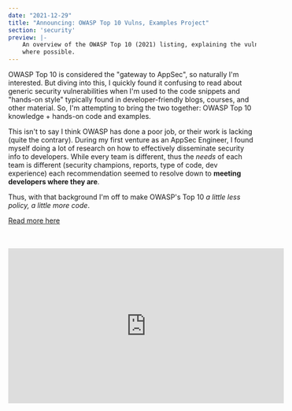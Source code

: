 ```yaml
---
date: "2021-12-29"
title: "Announcing: OWASP Top 10 Vulns, Examples Project"
section: 'security'
preview: |-
    An overview of the OWASP Top 10 (2021) listing, explaining the vulnerabilities and throwing in examples 
    where possible.
---
```


OWASP Top 10 is considered the "gateway to AppSec", so naturally I'm interested. But diving into 
this, I quickly found it confusing to read about generic security vulnerabilities when I'm used 
to the code snippets and "hands-on style" typically found in developer-friendly blogs, courses, 
and other material. So, I'm attempting to bring the two together: OWASP Top 10 knowledge + 
hands-on code and examples.

This isn't to say I think OWASP has done a poor job, or their work is lacking (quite the contrary).
During my first venture as an AppSec Engineer, I found myself doing a lot of research on how to 
effectively disseminate security info to developers. While every team is different, thus the 
_needs_ of each team is different (security champions, reports, type of code, dev experience) 
each recommendation seemed to resolve down to **meeting developers where they are**.

Thus, with that background I'm off to make OWASP's Top 10 _a little less policy, a little
more code_.

<a href="/projects/owasp">Read more here</a>

<br />
<br />

<iframe width="560" height="315" src="https://www.youtube.com/embed/WWVMXLSS1cA" 
title="YouTube video player" 
frameborder="0" allow="accelerometer; autoplay; clipboard-write; encrypted-media; gyroscope; 
picture-in-picture" allowfullscreen></iframe>

